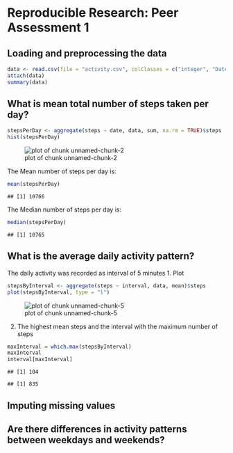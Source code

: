 # Reproducible Research: Peer Assessment 1


## Loading and preprocessing the data


```r
data <- read.csv(file = "activity.csv", colClasses = c("integer", "Date", "integer"))
attach(data)
summary(data)
```

## What is mean total number of steps taken per day?

```r
stepsPerDay <- aggregate(steps ~ date, data, sum, na.rm = TRUE)$steps
hist(stepsPerDay)
```

![plot of chunk unnamed-chunk-2](figure/unnamed-chunk-2.png) 


The Mean number of steps per day is:

```r
mean(stepsPerDay)
```

```
## [1] 10766
```


The Median number of steps per day is:

```r
median(stepsPerDay)
```

```
## [1] 10765
```


## What is the average daily activity pattern?
The daily activity was recorded as interval of 5 minutes
1. Plot
```r
stepsByInterval <- aggregate(steps ~ interval, data, mean)$steps
plot(stepsByInterval, type = "l")
```

![plot of chunk unnamed-chunk-5](figure/unnamed-chunk-5.png) 

2. The highest mean steps and the interval with the maximum number of steps

```r
maxInterval = which.max(stepsByInterval)
maxInterval
interval[maxInterval]
```

```
## [1] 104
```

```
## [1] 835
```


## Imputing missing values



## Are there differences in activity patterns between weekdays and weekends?
